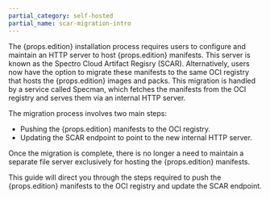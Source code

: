 ```yaml
---
partial_category: self-hosted
partial_name: scar-migration-intro
---
```


The {props.edition} installation process requires users to configure and maintain an HTTP server to host {props.edition} manifests. This
server is known as the Spectro Cloud Artifact Regisry (SCAR). Alternatively, users now have the option to migrate these
manifests to the same OCI registry that hosts the {props.edition} images and packs. This migration is handled by a service
called Specman, which fetches the manifests from the OCI registry and serves them via an internal HTTP server.

The migration process involves two main steps:

- Pushing the {props.edition} manifests to the OCI registry.
- Updating the SCAR endpoint to point to the new internal HTTP server.

Once the migration is complete, there is no longer a need to maintain a separate file server exclusively for hosting the
{props.edition} manifests.

This guide will direct you through the steps required to push the {props.edition} manifests to the OCI registry and update the
SCAR endpoint.
